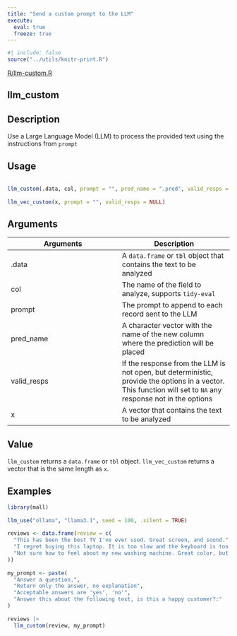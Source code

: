 ```yaml
---
title: "Send a custom prompt to the LLM"
execute:
  eval: true
  freeze: true
---
```


```r
#| include: false
source("../utils/knitr-print.R")
```

[R/llm-custom.R](https://github.com/edgararuiz/mall/blob/main/R/llm-custom.R)

## llm_custom

## Description
 Use a Large Language Model (LLM) to process the provided text using the instructions from `prompt` 


## Usage
```r
 
llm_custom(.data, col, prompt = "", pred_name = ".pred", valid_resps = "") 
 
llm_vec_custom(x, prompt = "", valid_resps = NULL) 
```

## Arguments
|Arguments|Description|
|---|---|
| .data | A `data.frame` or `tbl` object that contains the text to be analyzed |
| col | The name of the field to analyze, supports `tidy-eval` |
| prompt | The prompt to append to each record sent to the LLM |
| pred_name | A character vector with the name of the new column where the prediction will be placed |
| valid_resps | If the response from the LLM is not open, but deterministic, provide the options in a vector. This function will set to `NA` any response not in the options |
| x | A vector that contains the text to be analyzed |



## Value
 `llm_custom` returns a `data.frame` or `tbl` object. `llm_vec_custom` returns a vector that is the same length as `x`. 


## Examples
```r
 
library(mall) 
 
llm_use("ollama", "llama3.1", seed = 100, .silent = TRUE) 
 
reviews <- data.frame(review = c( 
  "This has been the best TV I've ever used. Great screen, and sound.", 
  "I regret buying this laptop. It is too slow and the keyboard is too noisy", 
  "Not sure how to feel about my new washing machine. Great color, but hard to figure" 
)) 
 
my_prompt <- paste( 
  "Answer a question.", 
  "Return only the answer, no explanation", 
  "Acceptable answers are 'yes', 'no'", 
  "Answer this about the following text, is this a happy customer?:" 
) 
 
reviews |> 
  llm_custom(review, my_prompt) 
 
  
```


